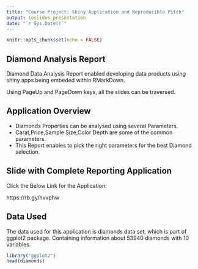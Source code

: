 ```yaml
---
title: "Course Project: Shiny Application and Reproducible Pitch"
output: ioslides_presentation
date: "`r Sys.Date()`"
---
```


```r
knitr::opts_chunk$set(echo = FALSE)
```

## Diamond Analysis Report

Diamond Data Analysis Report enabled developing data products using shiny apps being embeded within RMarkDown.

Using PageUp and PageDown keys, all the slides can be traversed.

## Application Overview

- Diamonds Properties can be analysed using several Parameters.
- Carat,Price,Sample Size,Color Depth are some of the common parameters.
- This Report enables to pick the right parameters for the best Diamond selection.

## Slide with Complete Reporting Application

Click the Below Link for the Application: 

https://rb.gy/hvvphw


## Data Used

The data used for this application is diamonds data set, which is part of ggplot2 package. Containing information about 53940 diamonds with 10 variables.

```r
library("ggplot2")
head(diamonds)
```
